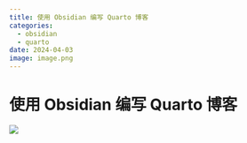 ```yaml
---
title: 使用 Obsidian 编写 Quarto 博客
categories:
  - obsidian
  - quarto
date: 2024-04-03
image: image.png
---
```

# 使用 Obsidian 编写 Quarto 博客

![](./image.png)